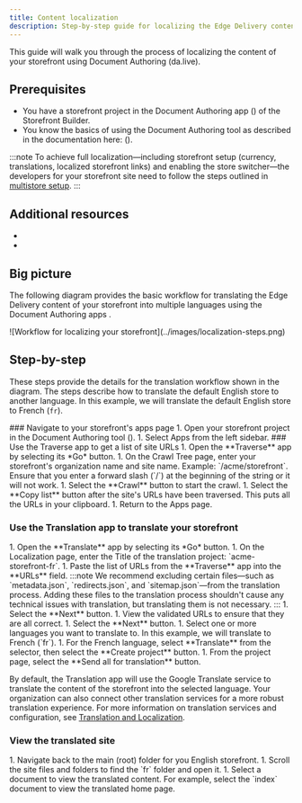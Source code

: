```yaml
---
title: Content localization
description: Step-by-step guide for localizing the Edge Delivery content blocks of a storefront.
---
```



This guide will walk you through the process of localizing the content of your storefront using Document Authoring (da.live).

## Prerequisites

- You have a storefront project in the Document Authoring app (<Link href="https://da.live" text="da.live" />) of the Storefront Builder.
- You know the basics of using the Document Authoring tool as described in the documentation here: (<Link href="https://da.live/docs" text="da.live/docs" />).

:::note
To achieve full localization—including storefront setup (currency, translations, localized storefront links) and enabling the store switcher—the developers for your storefront site need to follow the steps outlined in [multistore setup](/merchants/multistore/).
:::

## Additional resources

- <Link href="https://www.aem.live/docs/translation-and-localization" text="Translation and Localization" />
- <Link href="https://da.live/docs/administration/translation" text="Translation, localization, and rollout" />

## Big picture

The following diagram provides the basic workflow for translating the Edge Delivery content of your storefront into multiple languages using the Document Authoring apps <Link href="https://da.live" text="da.live" />.

<Diagram caption="Workflow for localizing your storefront">
  ![Workflow for localizing your storefront](../images/localization-steps.png)
</Diagram>

## Step-by-step

These steps provide the details for the translation workflow shown in the diagram. The steps describe how to translate the default English store to another language. In this example, we will translate the default English store to French (`fr`).

<Tasks>

<Task>
### Navigate to your storefront's apps page

<Steps>
1. Open your storefront project in the Document Authoring tool (<Link href="https://da.live" text="da.live" />).
1. Select Apps from the left sidebar.

</Steps>

</Task>

<Task>
### Use the Traverse app to get a list of site URLs

<Steps>
1. Open the **Traverse** app by selecting its *Go* button.
1. On the Crawl Tree page, enter your storefront's organization name and site name. Example: `/acme/storefront`. Ensure that you enter a forward slash (`/`) at the beginning of the string or it will not work. 
1. Select the **Crawl** button to start the crawl.
1. Select the **Copy list** button after the site's URLs have been traversed. This puts all the URLs in your clipboard.
1. Return to the Apps page.

</Steps>

</Task>

<Task>

### Use the Translation app to translate your storefront

<Steps>
1. Open the **Translate** app by selecting its *Go* button.
1. On the Localization page, enter the Title of the translation project: `acme-storefront-fr`.
1. Paste the list of URLs from the **Traverse** app into the **URLs** field.
   :::note
   We recommend excluding certain files—such as `metadata.json`, `redirects.json`, and `sitemap.json`—from the translation process. Adding these files to the translation process shouldn't cause any technical issues with translation, but translating them is not necessary.
   :::
1. Select the **Next** button.
1. View the validated URLs to ensure that they are all correct.
1. Select the **Next** button.
1. Select one or more languages you want to translate to. In this example, we will translate to French (`fr`).
1. For the French language, select **Translate** from the selector, then select the **Create project** button.
1. From the project page, select the **Send all for translation** button.

</Steps>

<Aside type="note">

By default, the Translation app will use the Google Translate service to translate the content of the storefront into the selected language. Your organization can also connect other translation services for a more robust translation experience. For more information on translation services and configuration, see [Translation and Localization](https://www.aem.live/docs/translation-and-localization).

</Aside>

</Task>

<Task>

### View the translated site

<Steps>
1. Navigate back to the main (root) folder for you English storefront.
1. Scroll the site files and folders to find the `fr` folder and open it.
1. Select a document to view the translated content. For example, select the `index` document to view the translated home page.
</Steps>

</Task>

</Tasks>